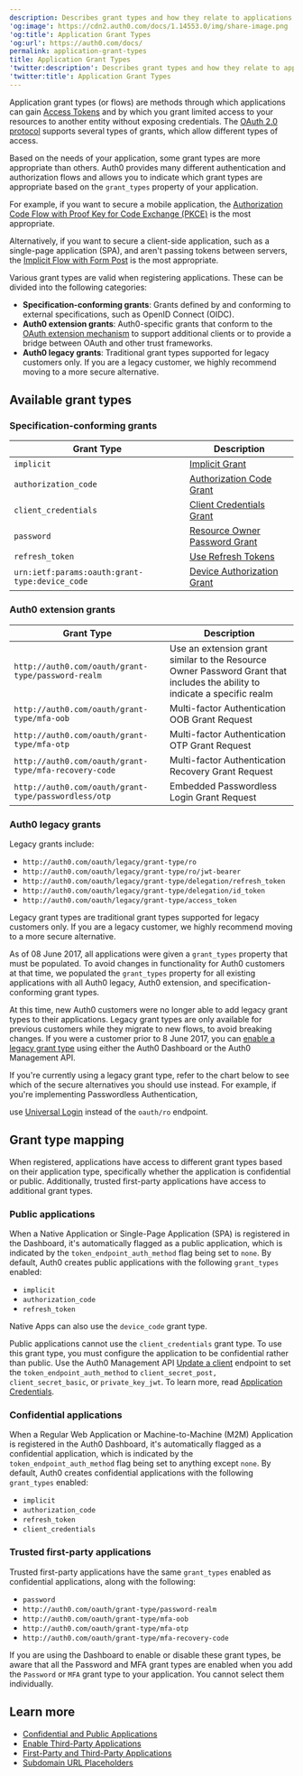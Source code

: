 ```yaml
---
description: Describes grant types and how they relate to applications.
'og:image': https://cdn2.auth0.com/docs/1.14553.0/img/share-image.png
'og:title': Application Grant Types
'og:url': https://auth0.com/docs/
permalink: application-grant-types
title: Application Grant Types
'twitter:description': Describes grant types and how they relate to applications.
'twitter:title': Application Grant Types
---
```

Application grant types (or flows) are methods through which applications can gain [Access Tokens](/docs/secure/tokens/access-tokens) and by which you grant limited access to your resources to another entity without exposing credentials. The [OAuth 2.0 protocol](/docs/get-started/authentication-and-authorization-flow/which-oauth-2-0-flow-should-i-use) supports several types of grants, which allow different types of access.

Based on the needs of your application, some grant types are more appropriate than others. Auth0 provides many different authentication and <Tooltip tip="Authorization Flow: Authorization grant (or workflow) specified in the OAuth 2.0 framework." cta="View Glossary" href="/docs/glossary?term=authorization+flows">authorization flows</Tooltip> and allows you to indicate which grant types are appropriate based on the `grant_types` property of your application.

For example, if you want to secure a mobile application, the [Authorization Code Flow with Proof Key for Code Exchange (PKCE)](/docs/get-started/authentication-and-authorization-flow/authorization-code-flow-with-pkce) is the most appropriate.

Alternatively, if you want to secure a client-side application, such as a single-page application (SPA), and aren't passing tokens between servers, the [Implicit Flow with Form Post](/docs/get-started/authentication-and-authorization-flow/implicit-flow-with-form-post) is the most appropriate.

Various grant types are valid when registering applications. These can be divided into the following categories:

* **Specification-conforming grants**: Grants defined by and conforming to external specifications, such as <Tooltip tip="OpenID: Open standard for authentication that allows applications to verify users' identities without collecting and storing login information." cta="View Glossary" href="/docs/glossary?term=OpenID">OpenID</Tooltip> Connect (OIDC).
* **Auth0 extension grants**: Auth0-specific grants that conform to the [OAuth extension mechanism](https://tools.ietf.org/html/rfc6749#section-4.5) to support additional clients or to provide a bridge between <Tooltip tip="OAuth 2.0: Authorization framework that defines authorization protocols and workflows." cta="View Glossary" href="/docs/glossary?term=OAuth">OAuth</Tooltip> and other trust frameworks.
* **Auth0 legacy grants**: Traditional grant types supported for legacy customers only. If you are a legacy customer, we highly recommend moving to a more secure alternative.

## Available grant types

### Specification-conforming grants

<table class="table"><thead>
<tr>
<th>Grant Type</th>
<th>Description</th>
</tr>
</thead>
<tbody>
<tr>
<td><code>implicit</code></td>
<td><a href="/docs/get-started/authentication-and-authorization-flow/implicit-flow-with-form-post" title="Implicit Flow with Form Post">Implicit Grant</a></td>
</tr>
<tr>
<td><code>authorization_code</code></td>
<td><a href="/docs/get-started/authentication-and-authorization-flow/authorization-code-flow" title="Authorization Code Flow">Authorization Code Grant</a></td>
</tr>
<tr>
<td><code>client_credentials</code></td>
<td><a href="/docs/get-started/authentication-and-authorization-flow/client-credentials-flow" title="Client Credentials Flow">Client Credentials Grant</a></td>
</tr>
<tr>
<td><code>password</code></td>
<td><a href="/docs/get-started/authentication-and-authorization-flow/resource-owner-password-flow" title="Resource Owner Password Flow">Resource Owner Password Grant</a></td>
</tr>
<tr>
<td><code>refresh_token</code></td>
<td><a href="/docs/secure/tokens/refresh-tokens/use-refresh-tokens" title="Use Refresh Tokens">Use Refresh Tokens</a></td>
</tr>
<tr>
<td><code>urn:ietf:params:oauth:grant-type:device_code</code></td>
<td><a href="/docs/get-started/authentication-and-authorization-flow/device-authorization-flow" title="Device Authorization Flow">Device Authorization Grant</a></td>
</tr>
</tbody>
</table>

### Auth0 extension grants

<table class="table"><thead>
<tr>
<th>Grant Type</th>
<th>Description</th>
</tr>
</thead>
<tbody>
<tr>
<td><code>http://auth0.com/oauth/grant-type/password-realm</code></td>
<td>Use an extension grant similar to the Resource Owner Password Grant that includes the ability to indicate a specific realm</td>
</tr>
<tr>
<td><code>http://auth0.com/oauth/grant-type/mfa-oob</code></td>
<td>Multi-factor Authentication OOB Grant Request</td>
</tr>
<tr>
<td><code>http://auth0.com/oauth/grant-type/mfa-otp</code></td>
<td>Multi-factor Authentication OTP Grant Request</td>
</tr>
<tr>
<td><code>http://auth0.com/oauth/grant-type/mfa-recovery-code</code></td>
<td>Multi-factor Authentication Recovery Grant Request</td>
</tr>
<tr>
<td><code>http://auth0.com/oauth/grant-type/passwordless/otp</code></td>
<td>Embedded Passwordless Login Grant Request</td>
</tr>
</tbody>
</table>

### Auth0 legacy grants

Legacy grants include:

* `http://auth0.com/oauth/legacy/grant-type/ro`
* `http://auth0.com/oauth/legacy/grant-type/ro/jwt-bearer`
* `http://auth0.com/oauth/legacy/grant-type/delegation/refresh_token`
* `http://auth0.com/oauth/legacy/grant-type/delegation/id_token`
* `http://auth0.com/oauth/legacy/grant-type/access_token`

Legacy grant types are traditional grant types supported for legacy customers only. If you are a legacy customer, we highly recommend moving to a more secure alternative.

As of 08 June 2017, all applications were given a `grant_types` property that must be populated. To avoid changes in functionality for Auth0 customers at that time, we populated the `grant_types` property for all existing applications with all Auth0 legacy, Auth0 extension, and specification-conforming grant types.

At this time, new Auth0 customers were no longer able to add legacy grant types to their applications. Legacy grant types are only available for previous customers while they migrate to new flows, to avoid breaking changes. If you were a customer prior to 8 June 2017, you can [enable a legacy grant type](/docs/get-started/applications/update-grant-types) using either the <Tooltip tip="Auth0 Dashboard: Auth0's main product to configure your services." cta="View Glossary" href="/docs/glossary?term=Auth0+Dashboard">Auth0 Dashboard</Tooltip> or the Auth0 <Tooltip tip="Auth0 Dashboard: Auth0's main product to configure your services." cta="View Glossary" href="/docs/glossary?term=Management+API">Management API</Tooltip>.

If you're currently using a legacy grant type, refer to the chart below to see which of the secure alternatives you should use instead. For example, if you're implementing <Tooltip tip="Passwordless: Form of authentication that does not rely on a password as the first factor." cta="View Glossary" href="/docs/glossary?term=Passwordless">Passwordless</Tooltip> Authentication,

use [Universal Login](/docs/authenticate/login/auth0-universal-login) instead of the `oauth/ro` endpoint.

## Grant type mapping

When registered, applications have access to different grant types based on their application type, specifically whether the application is confidential or public. Additionally, trusted first-party applications have access to additional grant types.

### Public applications

When a Native Application or Single-Page Application (SPA) is registered in the Dashboard, it's automatically flagged as a public application, which is indicated by the `token_endpoint_auth_method` flag being set to `none`. By default, Auth0 creates public applications with the following `grant_types` enabled:

* `implicit`
* `authorization_code`
* `refresh_token`

Native Apps can also use the `device_code` grant type.

Public applications cannot use the `client_credentials` grant type. To use this grant type, you must configure the application to be confidential rather than public. Use the Auth0 Management API [Update a client](https://auth0.com/docs/api/management/v2#!/Clients/patch_clients_by_id) endpoint to set the `token_endpoint_auth_method` to `client_secret_post,` `client_secret_basic`, or `private_key_jwt`. To learn more, read [Application Credentials](/docs/secure/application-credentials).

### Confidential applications

When a Regular Web Application or Machine-to-Machine (M2M) Application is registered in the Auth0 Dashboard, it's automatically flagged as a confidential application, which is indicated by the `token_endpoint_auth_method` flag being set to anything except `none`. By default, Auth0 creates confidential applications with the following `grant_types` enabled:

* `implicit`
* `authorization_code`
* `refresh_token`
* `client_credentials`

### Trusted first-party applications

Trusted first-party applications have the same `grant_types` enabled as confidential applications, along with the following:

* `password`
* `http://auth0.com/oauth/grant-type/password-realm`
* `http://auth0.com/oauth/grant-type/mfa-oob`
* `http://auth0.com/oauth/grant-type/mfa-otp`
* `http://auth0.com/oauth/grant-type/mfa-recovery-code`

If you are using the Dashboard to enable or disable these grant types, be aware that all the Password and <Tooltip tip="Multi-factor authentication (MFA): User authentication process that uses a factor in addition to username and password such as a code via SMS." cta="View Glossary" href="/docs/glossary?term=MFA">MFA</Tooltip> grant types are enabled when you add the `Password` or `MFA` grant type to your application. You cannot select them individually.

## Learn more

* [Confidential and Public Applications](/docs/get-started/applications/confidential-and-public-applications)
* [Enable Third-Party Applications](/docs/get-started/applications/confidential-and-public-applications/enable-third-party-applications)
* [First-Party and Third-Party Applications](/docs/get-started/applications/confidential-and-public-applications/first-party-and-third-party-applications)
* [Subdomain URL Placeholders](/docs/get-started/applications/wildcards-for-subdomains)